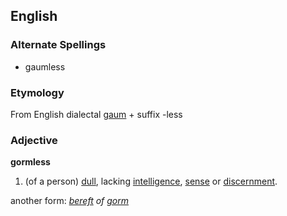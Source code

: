 ==English==

===Alternate Spellings===

* gaumless

===Etymology===

From English dialectal [[gaum]] + suffix -less

===Adjective===
'''gormless'''

#(of a person) [[dull]], lacking [[intelligence]], [[sense]] or [[discernment]].
another form: ''[[bereft]] of [[gorm]]''